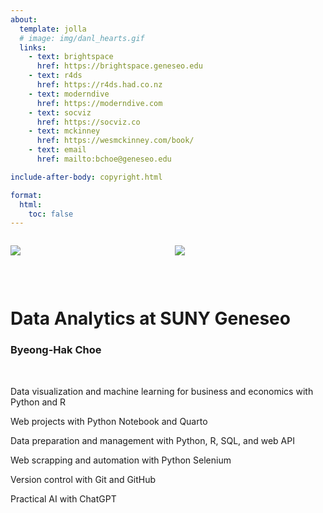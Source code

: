 ```yaml
---
about:
  template: jolla
  # image: img/danl_hearts.gif
  links:
    - text: brightspace
      href: https://brightspace.geneseo.edu
    - text: r4ds
      href: https://r4ds.had.co.nz
    - text: moderndive
      href: https://moderndive.com
    - text: socviz
      href: https://socviz.co
    - text: mckinney
      href: https://wesmckinney.com/book/
    - text: email
      href: mailto:bchoe@geneseo.edu

include-after-body: copyright.html

format: 
  html:
    toc: false
---
```



::: columns

::: column
![](img/danl-tiger.gif)
:::

::: column
![](img/econ-tiger.gif)

:::

:::

<br>

<!-- ````{=html} -->
<!-- <style>iframe{height: 800px; width: 800px}</style> -->
<!-- <iframe height="100%" width="100%" frameborder="no" -->
<!-- src="best-fitting.html"> -->
<!-- </iframe> -->
<!-- ```` -->

# Data Analytics at SUNY Geneseo
### Byeong-Hak Choe

<br>

Data visualization and machine learning for business and economics with Python and R 
<br>

Web projects with Python Notebook and Quarto
<br>

Data preparation and management with Python, R, SQL, and web API 
<br>

Web scrapping and automation with Python Selenium
<br>

Version control with Git and GitHub 
<br>

Practical AI with ChatGPT

<!-- <div class="quarto-about-jolla"> -->
<!--   <!-- <img src="img/coding-tiger-1.png" class="about-image --> 
<!--   <!-- round " style="height: 10em; width: 10em;"> --> 
<!--  <main class="content" id="quarto-document-content"> -->


<!-- </main> -->
<!--   <hr class="about-sep"> -->
<!--    <div class="about-links"> -->
<!--   <a href="https://brightspace.geneseo.edu" class="about-link" rel="" target=""> -->
<!--      <span class="about-link-text">brightspace</span> -->
<!--   </a> -->
<!--   <a href="https://r4ds.had.co.nz" class="about-link" rel="" target=""> -->
<!--      <span class="about-link-text">r4ds</span> -->
<!--   </a> -->
<!--   <a href="https://moderndive.com" class="about-link" rel="" target=""> -->
<!--      <span class="about-link-text">moderndive</span> -->
<!--   </a> -->
<!--   <a href="https://socviz.co" class="about-link" rel="" target=""> -->
<!--      <span class="about-link-text">socviz</span> -->
<!--   </a> -->
<!--   <a href="https://wesmckinney.com/book/" class="about-link" rel="" target=""> -->
<!--      <span class="about-link-text">mckinney</span> -->
<!--   </a> -->
<!--   <a href="mailto:bchoe@geneseo.edu" class="about-link" rel="" target=""> -->
<!--      <span class="about-link-text">email</span> -->
<!--   </a> -->
<!-- </div> -->
<!-- </div> -->

